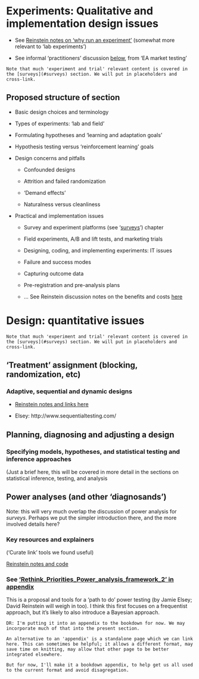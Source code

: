 # Experiments: Qualitative and implementation design issues {#expt-qual-imp}

- See [Reinstein notes on 'why run an experiment'](https://daaronr.github.io/metrics_discussion/why-experiment-design.html#why-run-an-experiment-or-study) (somewhat more relevant to 'lab experiments')

- See informal 'practitioners' discussion [below](#eamt-qual), from 'EA market testing'

```block2

Note that much 'experiment and trial' relevant content is covered in the [surveys](#surveys) section. We will put in placeholders and cross-link.

```


## Proposed structure of section

- Basic design choices and terminology

- Types of experiments: 'lab and field'

- Formulating hypotheses and 'learning and adaptation goals'

- Hypothesis testing versus 'reinforcement learning' goals

- Design concerns and pitfalls

  - Confounded designs

  - Attrition and failed randomization

  - 'Demand effects'

  - Naturalness versus cleanliness

- Practical and implementation issues

    - Survey and experiment platforms (see '[surveys](#surveys)') chapter

    - Field experiments, A/B and lift tests, and marketing trials

    - Designing, coding, and implementing experiments: IT issues

    - Failure and success modes

    - Capturing outcome data

    - Pre-registration and pre-analysis plans

    - ... See Reinstein discussion notes on the benefits and costs [here](https://daaronr.github.io/metrics_discussion/quant-design-power.html#the-benefits-and-costs-of-pre-registration-a-typical-discussion)

# Design: quantitative issues {#expt-quant}

```block2

Note that much 'experiment and trial' relevant content is covered in the [surveys](#surveys) section. We will put in placeholders and cross-link.

```

## 'Treatment' assignment (blocking, randomization, etc)


### Adaptive, sequential and dynamic designs

- [Reinstein notes and links here](https://daaronr.github.io/metrics_discussion/quant-design-power.html#quant_design_power)

- Elsey: http://www.sequentialtesting.com/


## Planning, diagnosing and adjusting a design

### Specifying models, hypotheses, and statistical testing and inference approaches

(Just a brief here, this will be covered in more detail in the sections on statistical inference, testing, and analysis

## Power analyses (and other 'diagnosands')

<div class="marginnote">
Note: this will very much overlap the discussion of power analysis for *surveys*. Perhaps we put the simpler introduction there, and the more involved details here?
</div>


### Key resources and explainers

('Curate link' tools we found useful)

[Reinstein notes and code](https://daaronr.github.io/metrics_discussion/power.html)



### See ['Rethink_Priorities_Power_analysis_framework_2' in  appendix](#power-workflow)

This is a proposal and tools for a 'path to do' power testing (by Jamie Elsey; David Reinstein will weigh in too). I think this first focuses on a frequentist approach, but it's likely to also introduce a Bayesian approach.

```block2

DR: I'm putting it into an appendix to the bookdown for now. We may incorporate much of that into the present section.

An alternative to an 'appendix' is a standalone page which we can link here. This can sometimes be helpful; it allows a different format, may save time on knitting, may allow that other page to be better integrated elsewhere.

But for now, I'll make it a bookdown appendix, to help get us all used to the current format and avoid disagregation.

```
